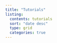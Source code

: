 ```yaml
---
title: "Tutorials"
listing:
  contents: tutorials
  sort: "date desc"
  type: grid
  categories: true
---
```



